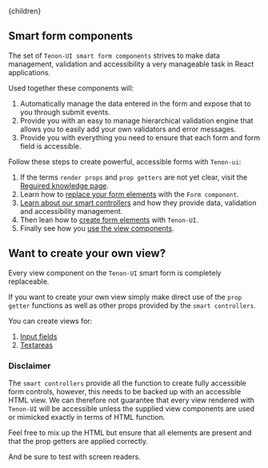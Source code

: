 

<Layout>
    <Helmet>
        <title>Tenon-ui | Smart form components</title>
    </Helmet>{children}
</Layout>

## Smart form components

The set of `Tenon-UI smart form components` strives to make data management, validation and 
accessibility a very manageable task in React applications.

Used together these components will:

1. Automatically manage the data entered in the form and expose that to you through submit events.
1. Provide you with an easy to manage hierarchical validation engine that allows you to easily add
your own validators and error messages.
1. Provide you with everything you need to ensure that each form and form field is accessible.


Follow these steps to create powerful, accessible forms with `Tenon-ui`:

1. If the terms `render props` and `prop getters` are not yet clear, visit the [Reguired knowledge page](/forms-knowledge).
1. Learn how to [replace your form elements](/forms-form-component) with the `Form component`. 
1. [Learn about our smart controllers](/forms-smart-controllers) and how they provide data, validation and 
accessibility management. 
1. Then lean how to [create form elements](/forms-creating-elements) with `Tenon-UI`.
1. Finally see how you [use the view components](/forms-view-components).

## Want to create your own view?

Every view component on the `Tenon-UI` smart form is completely replaceable.
 
If you want to create your own view simply make direct use of the `prop getter` functions 
as well as other props provided by the `smart controllers`.

You can create views for:

1. [Input fields](/forms-create-your-own-input-view)
1. [Textareas](/forms-create-your-own-textarea-view)

 
### Disclaimer
The `smart controllers` provide all the function to create fully accessible form controls, however,
this needs to be backed up with an accessible HTML view. We can therefore not guarantee that
every view rendered with `Tenon-UI` will be accessible unless the supplied view components are
used or mimicked exactly in terms of HTML function.
 
Feel free to mix up the HTML but ensure that all elements are present and that the prop getters are 
applied correctly.
 
And be sure to test with screen readers. 

